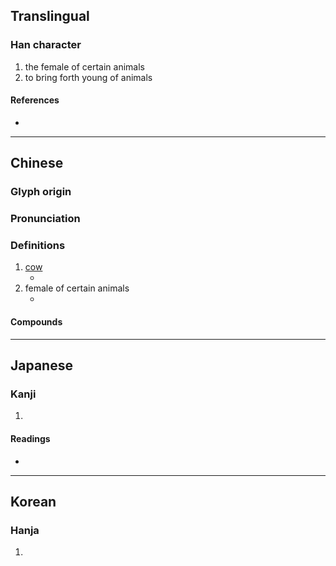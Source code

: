 {{character info}}
==Translingual==

===Han character===
{{Han char|rn=93|rad=牛|as=06|sn=10|four=23547|canj=HQJND|ids=⿰牜字}}

# the female of certain animals
# to bring forth young of animals

====References====
* {{Han ref|kx=0700.190|dkj=20012|dj=1113.020|hdz=31810.010|uh=7278|ud=29304|bh=D27E|bd=53886}}

----

==Chinese==
{{zh-forms}}

===Glyph origin===
{{Han etym}}

===Pronunciation===
{{zh-pron
|m=zì
|c=zi6
|md=cê
|mda=Cdo-fzho, 字.ogg
|mc=y
|oc=y
|cat=
}}

===Definitions===
{{zh-hanzi}}

# [[cow]]
#* {{zh-x|子 欲 速 富，當 畜 五 牸{zì}。|If you want to be rich quickly, you should raise five '''cows'''!|ref=c. 3rd century BCE {{w2|zh|孔鮒}} Kong Fu , 《孔叢子》''Kongcongzi The Many Masters Kong''}}
# female of certain animals
#* {{zh-x|^犀 字 篆文 象形 其 牸{zì} 名 兕|The character ''xī'' (犀 "rhinoceros") in seal-script is a pictograph; his '''female''' [counterpart] is called sì ("兕")|ref=Bencao Gangmu}}

====Compounds====
{{zh-der|牸牛|牸馬}}

----

==Japanese==

===Kanji===
{{ja-kanji|grade=|rs=牛06}}

# {{rfdef|ja|sort=牛06}}

====Readings====
* {{ja-readings|on=[[し]] (shi), [[じ]] (ji)|kun=[[めす]] (mesu)}}

----

==Korean==

===Hanja===
{{ko-hanja|hangeul=자|eumhun=|rv=ja|mr=cha|y=ca}}

# {{rfdef|ko|sort=牛06}}